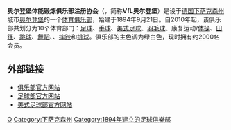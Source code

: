 {{Otheruses|subject=1894年设于[[奥尔登堡|奥尔登堡]]的体育俱乐部|other=其他同名体育俱乐部|奥尔登堡体育俱乐部 (消歧义)}}
{{Infobox football club|
  clubname = VfL奥尔登堡|
  image    = [[File:VfL_Oldenburg.png|130px]] |
  fullname = 奥尔登堡体能锻炼俱乐部注册协会<br>Verein für Leibesübungen <br>Oldenburg e.V.|
  nickname = |
  founded  = 1894年|
  ground   = {{link-en|亚力山大街体育场|Stadion Alexanderstraße}}|
  capacity = |
  chairman = |
  manager  = |
  league   = |
  season   =  |
  position = 
| leftarm1        = FFFFFF
| body1           = 00C020
| rightarm1       = FFFFFF
| shorts1         = 00C020
| pattern_la2     = _whitelines
| pattern_b2      = _thinblacksides
| pattern_ra2     = _whitelines
| pattern_shorts2 = 
| leftarm2        = 000000
| body2           = FFFFFF
| rightarm2       = 000000
| shorts2         = 000000
}}
'''奥尔登堡体能锻炼俱乐部注册协会'''（{{lang-de|'''Verein für Leibesübungen Oldenburg e.V.'''}}，简称'''VfL奥尔登堡'''）是设于[[德国|德国]][[下萨克森州|下萨克森州]]城市[[奥尔登堡|奥尔登堡]]的一个[[体育俱乐部|体育俱乐部]]，始建于1894年9月21日。自2010年起，该俱乐部共划分为10个体育部门：[[足球|足球]]、[[手球|手球]]、[[美式足球|美式足球]]、[[羽毛球|羽毛球]]、康复运动/[[体操|体操]]、[[田径|田径]]、[[跳球|跳球]]、[[舞蹈|舞蹈]]、{{link-de|器械体操|Turnen}}、[[摔跤|摔跤]]和[[排球|排球]]。俱乐部的主色调为绿白色，现时拥有约2000名会员。

==外部链接==
*[https://web.archive.org/web/20191125101139/http://www.vfloldenburg.de/ 俱乐部官方网站]
*[http://www.vfl-oldenburg-fussball.de/ 足球部官方网站] {{Wayback|url=http://www.vfl-oldenburg-fussball.de/ |date=20201127092347 }}
*[http://www.oldenburgknights.de/ 美式足球部官方网站] {{Wayback|url=http://www.oldenburgknights.de/ |date=20201206005716 }}

[[Category:德國足球俱樂部|O]]
[[Category:下萨克森州|Category:下萨克森州]]
[[Category:1894年建立的足球俱樂部|Category:1894年建立的足球俱樂部]]